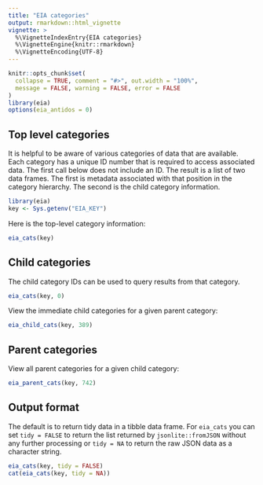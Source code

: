 ```yaml
---
title: "EIA categories"
output: rmarkdown::html_vignette
vignette: >
  %\VignetteIndexEntry{EIA categories}
  %\VignetteEngine{knitr::rmarkdown}
  %\VignetteEncoding{UTF-8}
---
```


```r
knitr::opts_chunk$set(
  collapse = TRUE, comment = "#>", out.width = "100%",
  message = FALSE, warning = FALSE, error = FALSE
)
library(eia)
options(eia_antidos = 0)
```

## Top level categories

It is helpful to be aware of various categories of data that are available. Each category has a unique ID number that is required to access associated data. The first call below does not include an ID. The result is a list of two data frames. The first is metadata associated with that position in the category hierarchy. The second is the child category information.

```r
library(eia)
key <- Sys.getenv("EIA_KEY")
```

Here is the top-level category information:

```r
eia_cats(key)
```

## Child categories

The child category IDs can be used to query results from that category.

```r
eia_cats(key, 0)
```

View the immediate child categories for a given parent category:

```r
eia_child_cats(key, 389)
```

## Parent categories

View all parent categories for a given child category:

```r
eia_parent_cats(key, 742)
```

## Output format

The default is to return tidy data in a tibble data frame. For `eia_cats` you can set `tidy = FALSE` to return the list returned by `jsonlite::fromJSON` without any further processing or `tidy = NA` to return the raw JSON data as a character string.

```r
eia_cats(key, tidy = FALSE)
cat(eia_cats(key, tidy = NA))
```
